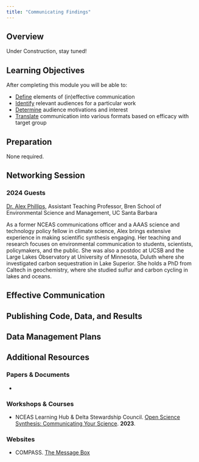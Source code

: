 ```yaml
---
title: "Communicating Findings"
---
```


## Overview

Under Construction, stay tuned!

## Learning Objectives

After completing this module you will be able to: 

- <u>Define</u> elements of (in)effective communication
- <u>Identify</u> relevant audiences for a particular work
- <u>Determine</u> audience motivations and interest
- <u>Translate</u> communication into various formats based on efficacy with target group

## Preparation

None required.

## Networking Session

::: panel-tabset
### 2024 Guests

[Dr. Alex Phillips](https://www.alexandraatleephillips.com/), Assistant Teaching Professor, Bren School of Environmental Science and Management, UC Santa Barbara

As a former NCEAS communications officer and a AAAS science and technology policy fellow in climate science, Alex brings extensive experience in making scientific synthesis engaging. Her teaching and research focuses on environmental communication to students, scientists, policymakers, and the public. She was also a postdoc at UCSB and the Large Lakes Observatory at University of Minnesota, Duluth where she investigated carbon sequestration in Lake Superior. She holds a PhD from Caltech in geochemistry, where she studied sulfur and carbon cycling in lakes and oceans.

:::

## Effective Communication



## Publishing Code, Data, and Results




## Data Management Plans


## Additional Resources

### Papers & Documents

- 

### Workshops & Courses


- NCEAS Learning Hub & Delta Stewardship Council. [Open Science Synthesis: Communicating Your Science ](https://learning.nceas.ucsb.edu/2023-10-delta/session_02.html). **2023**.

### Websites

- COMPASS. [The Message Box](https://www.compassscicomm.org/leadership-development/the-message-box/)
